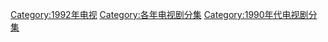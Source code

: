 [[Category:1992年电视|Category:1992年电视]]
[[Category:各年电视剧分集|Category:各年电视剧分集]]
[[Category:1990年代电视剧分集|Category:1990年代电视剧分集]]